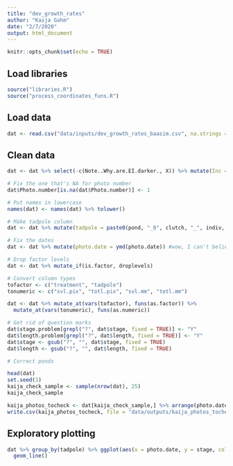 ```yaml
---
title: "dev_growth_rates"
author: "Kaija Gahm"
date: "2/7/2020"
output: html_document
---
```


```r
knitr::opts_chunk$set(echo = TRUE)
```

## Load libraries
```r
source("libraries.R")
source("process_coordinates_funs.R")
```


## Load data
```r
dat <- read.csv("data/inputs/dev_growth_rates_baasim.csv", na.strings = c("", " ", "-"))
```

## Clean data
```r
dat <- dat %>% select(-c(Note..Why.are.EI.darker., X)) %>% mutate(Inc = capwords(tolower(as.character(Inc)))) %>% rename(treatment = Inc)

# Fix the one that's NA for photo number
dat$Photo.number[is.na(dat$Photo.number)] <- 1

# Put names in lowercase
names(dat) <- names(dat) %>% tolower()

# Make tadpole column
dat <- dat %>% mutate(tadpole = paste0(pond, "_0", clutch, "_", indiv, "_", treatment))

# Fix the dates
dat <- dat %>% mutate(photo.date = ymd(photo.date)) #wow, I can't believe this just...works!

# Drop factor levels
dat <- dat %>% mutate_if(is.factor, droplevels)

# Convert column types
tofactor <- c("treatment", "tadpole")
tonumeric <- c("svl.pix", "totl.pix", "svl.mm", "totl.mm")

dat <- dat %>% mutate_at(vars(tofactor), funs(as.factor)) %>%
  mutate_at(vars(tonumeric), funs(as.numeric))

# Get rid of question marks
dat$stage.problem[grepl("?", dat$stage, fixed = TRUE)] <- "Y"
dat$length.problem[grepl("?", dat$length, fixed = TRUE)] <- "Y"
dat$stage <- gsub("?", "", dat$stage, fixed = TRUE)
dat$length <- gsub("?", "", dat$length, fixed = TRUE)

# Correct ponds


```

```r
head(dat)
set.seed(1)
kaija_check_sample <- sample(nrow(dat), 25)
kaija_check_sample

kaija_photos_tocheck <- dat[kaija_check_sample,] %>% arrange(photo.date, photo.number)
write.csv(kaija_photos_tocheck, file = "data/outputs/kaija_photos_tocheck.csv", row.names = F)
```

## Exploratory plotting
```r
dat %>% group_by(tadpole) %>% ggplot(aes(x = photo.date, y = stage, col = pond)) +
  geom_line()
```


